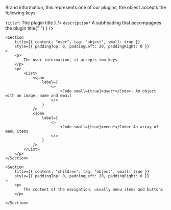
<PackageInstallGuide packageName="@wpmudev/sui-navigation" />

<Section title="Props" border={true}>
	<Section
		title={{ content: "brand", tag: "object", small: true }}
		style={{ paddingTop: 0, paddingLeft: 20, paddingRight: 0 }}
	>
		<p>
			Brand information, this represents one of our plugins, the object accepts
			the following keys
		</p>
		<p>
			<List>
				<span
					label={
						<>
							<Code small={true}>title*</Code>: The plugin title
						</>
					}
				/>
				<span
					label={
						<>
							<Code small={true}>description*</Code> A subheading that
							accompagnes the plugin title{" "}
						</>
					}
				/>
			</List>
		</p>
	</Section>

    <Section
    	title={{ content: "user", tag: "object", small: true }}
    	style={{ paddingTop: 0, paddingLeft: 20, paddingRight: 0 }}
    >
    	<p>
    		The user information, it accepts two keys
    	</p>
    	<p>
    		<List>
    			<span
    				label={
    					<>
    						<Code small={true}>user*</Code>: An object with an image, name and email
    					</>
    				}
    			/>
    			<span
    				label={
    					<>
    						<Code small={true}>menu*</Code> An array of menu items
    					</>
    				}
    			/>
    		</List>
    	</p>
    </Section>

    <Section
    	title={{ content: "children", tag: "object", small: true }}
    	style={{ paddingTop: 0, paddingLeft: 20, paddingRight: 0 }}
    >
    	<p>
    		The content of the navigation, usually menu items and buttons
    	</p>

    </Section>

</Section>

